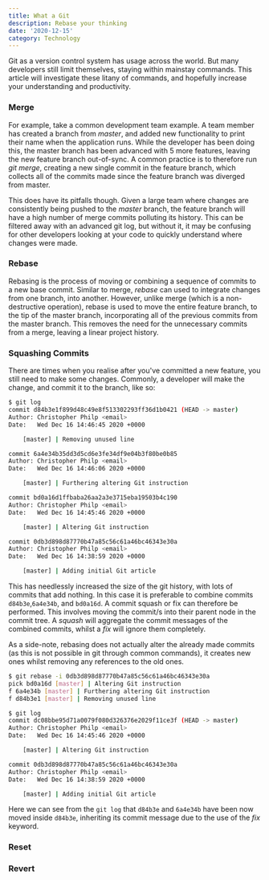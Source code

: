```yaml
---
title: What a Git
description: Rebase your thinking
date: '2020-12-15'
category: Technology
---
```


Git as a version control system has usage across the world. But many developers still limit themselves, staying
within mainstay commands. This article will investigate these litany of commands, and hopefully increase your
understanding and productivity.

### Merge

For example, take a common development team example. A team member has created a branch from *master*, and
added new functionality to print their name when the application runs. While the developer has been doing this,
the master branch has been advanced with 5 more features, leaving the new feature branch out-of-sync. A common
practice is to therefore run *git merge*, creating a new single commit in the feature branch, which
collects all of the commits made since the feature branch was diverged from master.

This does have its pitfalls though. Given a large team where changes are consistently being pushed to the
*master* branch, the feature branch will have a high number of merge commits polluting its history. This
can be filtered away with an advanced git log, but without it, it may be confusing for other developers looking
at your code to quickly understand where changes were made.

### Rebase

Rebasing is the process of moving or combining a sequence of commits to a new base commit. Similar to merge,
*rebase* can used to integrate changes from one branch, into another. However, unlike merge (which is a
non-destructive operation), rebase is used to move the entire feature branch, to the tip of the master branch,
incorporating all of the previous commits from the master branch. This removes the need for the unnecessary
commits from a merge, leaving a linear project history.

### Squashing Commits

There are times when you realise after you&apos;ve committed a new feature, you still need to make some changes.
Commonly, a developer will make the change, and commit it to the branch, like so:

```bash
$ git log
commit d84b3e1f899d48c49e8f513302293ff36d1b0421 (HEAD -> master)
Author: Christopher Philp <email>
Date:   Wed Dec 16 14:46:45 2020 +0000

    [master] | Removing unused line

commit 6a4e34b35dd3d5cd6e3fe34df9e04b3f80be0b85
Author: Christopher Philp <email>
Date:   Wed Dec 16 14:46:06 2020 +0000

    [master] | Furthering altering Git instruction

commit bd0a16d1ffbaba26aa2a3e3715eba19503b4c190
Author: Christopher Philp <email>
Date:   Wed Dec 16 14:45:46 2020 +0000

    [master] | Altering Git instruction

commit 0db3d898d87770b47a85c56c61a46bc46343e30a
Author: Christopher Philp <email>
Date:   Wed Dec 16 14:38:59 2020 +0000

    [master] | Adding initial Git article
```

This has needlessly increased the size of the git history, with lots of commits that add nothing. In this case
it is preferable to combine commits `d84b3e`,`6a4e34b`, and `bd0a16d`. A commit
squash or fix can therefore be performed. This involves moving the commit/s into their parent node in the commit
tree. A *squash* will aggregate the commit messages of the combined commits, whilst a *fix* will
ignore them completely.

As a side-note, rebasing does not actually alter the already made commits (as this is not possible in git
through common commands), it creates new ones whilst removing any references to the old ones.

```bash
$ git rebase -i 0db3d898d87770b47a85c56c61a46bc46343e30a
pick bd0a16d [master] | Altering Git instruction
f 6a4e34b [master] | Furthering altering Git instruction
f d84b3e1 [master] | Removing unused line

$ git log
commit dc08bbe95d71a0079f080d326376e2029f11ce3f (HEAD -> master)
Author: Christopher Philp <email>
Date:   Wed Dec 16 14:45:46 2020 +0000

    [master] | Altering Git instruction

commit 0db3d898d87770b47a85c56c61a46bc46343e30a
Author: Christopher Philp <email>
Date:   Wed Dec 16 14:38:59 2020 +0000

    [master] | Adding initial Git article
```

Here we can see from the `git log` that `d84b3e` and `6a4e34b` have been now moved inside `d84b3e`, inheriting its
commit message due to the use of the *fix* keyword.

### Reset

### Revert
